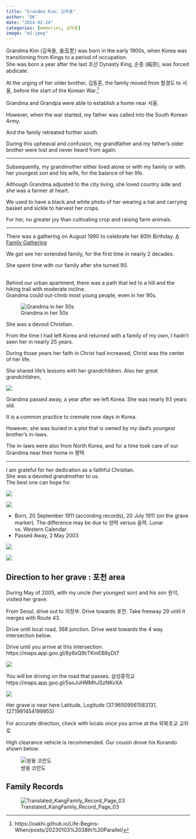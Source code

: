 ```yaml
---
title: "Grandma Kim: 김옥돌"
author: "DK"
date: "2024-02-24"
categories: [memories, 김옥돌]
image: "m1.jpeg"
---
```


Grandma Kim (김옥돌, 金玉乭) was born in the early 1900s, when Korea was transitioning from Kings to a period of occupation.\
She was born a year after the last 조선 Dynasty King, 순종 (純宗), was forced abdicate.

At the urging of her older brother, 김동훈, the family moved from 함경도 to 서울, before the start of the Korean War.[^1]

[^1]: https://oakhi.github.io/Life-Begins-When/posts/20230103%2038th%20Parallel/

Grandma and Grandpa were able to establish a home near 서울.

However, when the war started, my father was called into the South Korean Army.

And the family retreated further south.

During this upheaval and confusion, my grandfather and my father's older brother were lost and never heard from again.

------------------------------------------------------------------------

Subsequently, my grandmother either lived alone or with my family or with her youngest son and his wife, for the balance of her life.

Although Grandma adjusted to the city living, she loved country side and she was a farmer at heart.

We used to have a black and white photo of her wearing a hat and carrying basket and sickle to harvest her crops.

For her, no greater joy than cultivating crop and raising farm animals.

------------------------------------------------------------------------

There was a gathering on August 1990 to celebrate her 80th Birthday. [A Family Gathering](https://oakhi.github.io/Life-Begins-When/posts/20231202%20Family%20Gathering/)

We got see her extended family, for the first time in nearly 2 decades.

She spent time with our family after she turned 90.

\
Behind our urban apartment, there was a path that led to a hill and the hiking trail with moderate incline.\
Grandma could out-climb most young people, even in her 90s.

![Grandma in her 50s](early_christians.jpg)

She was a devout Christian.

From the time I had left Korea and returned with a family of my own, I hadn't seen her in nearly 25 years.

During those years her faith in Christ had increased, Christ was the center of her life.

She shared life's lessons with her grandchildren. Also her great grandchildren,

![](sean_greatgrand.JPG)

Grandma passed away, a year after we left Korea. She was nearly 93 years old.

It is a common practice to cremate now days in Korea.

However, she was buried in a plot that is owned by my dad's youngest brother's in-laws.

The in-laws were also from North Korea, and for a time took care of our Grandma near their home in 평택

------------------------------------------------------------------------

I am grateful for her dedication as a faithful Christian.\
She was a devoted grandmother to us.\
The best one can hope for.

![](m1.jpeg)

![](birth_death.JPG)

-   Born, 20 September 1911 (according records), 20 July 1911 (on the grave marker). The difference may be due to 양력 versus 음력. Lunar vs. Western Calendar.
-   Passed Away, 2 May 2003

![](grave.JPG)

![](children.JPG)

## Direction to her grave : 포천 area

During May of 2005, with my uncle (her youngest son) and his son 원석, visited her grave.

From Seoul, drive out to 의정부. Drive towards 포천. Take freeway 29 until it merges with Route 43.

Drive until local road, 368 junction. Drive west towards the 4 way intersection below.

Drive until you arrive at this intersection. https://maps.app.goo.gl/8y6xQ9cTKmEB8yDt7

![](4way.JPG)

You will be driving on the road that passes. 삼성중학교 https://maps.app.goo.gl/5soJuHMMhJSzNKvXA

![](middle_school.JPG)

Her grave is near here Latitude, Logitude (37.96509561583131, 127.1991454199955)

For accurate direction, check with locals once you arrive at the 외북초교 교차로

::: callout-tip
High clearance vehicle is recommended. Our cousin drove his Korando shown below.
:::

![쌍용 코란도](Korando.JPG)

## Family Records

![Translated_KangFamily_Record_Page_03](Translated_KangFamily_Record_Page_03.jpg){#fig-kang_record_pg3}
